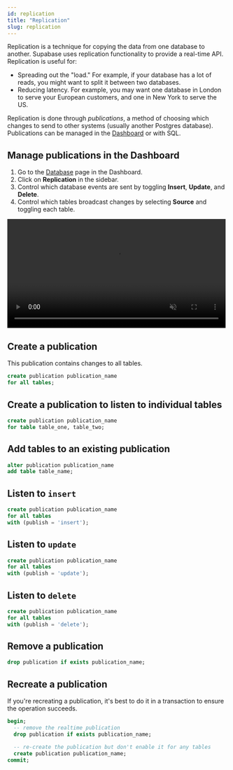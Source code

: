 ```yaml
---
id: replication
title: "Replication"
slug: replication
---
```




Replication is a technique for copying the data from one database to another. Supabase uses replication functionality to provide a real-time API. Replication is useful for:

- Spreading out the "load." For example, if your database has a lot of reads, you might want to split it between two databases.
- Reducing latency. For example, you may want one database in London to serve your European customers, and one in New York to serve the US.

Replication is done through _publications_, a method of choosing which changes to send to other systems (usually another Postgres database). Publications can be managed in the [Dashboard](https://app.supabase.com) or with SQL.

## Manage publications in the Dashboard

1. Go to the [Database](https://app.supabase.com/project/_/database/tables) page in the Dashboard.
2. Click on **Replication** in the sidebar.
3. Control which database events are sent by toggling **Insert**, **Update**, and **Delete**.
4. Control which tables broadcast changes by selecting **Source** and toggling each table.

<video width="99%" muted playsInline controls="true">
<source src="/docs/videos/api/api-realtime.mp4" type="video/mp4" muted playsInline />
</video>

## Create a publication

This publication contains changes to all tables.

```sql
create publication publication_name 
for all tables;
```

## Create a publication to listen to individual tables

```sql
create publication publication_name 
for table table_one, table_two;
```

## Add tables to an existing publication

```sql
alter publication publication_name 
add table table_name;
```

## Listen to `insert`

```sql
create publication publication_name 
for all tables
with (publish = 'insert');
```

## Listen to `update`

```sql
create publication publication_name 
for all tables
with (publish = 'update');
```

## Listen to `delete`

```sql
create publication publication_name 
for all tables
with (publish = 'delete');
```

## Remove a publication

```sql
drop publication if exists publication_name;
```

## Recreate a publication

If you're recreating a publication, it's best to do it in a transaction to ensure the operation succeeds.

```sql
begin; 
  -- remove the realtime publication
  drop publication if exists publication_name; 

  -- re-create the publication but don't enable it for any tables
  create publication publication_name;  
commit;
```
